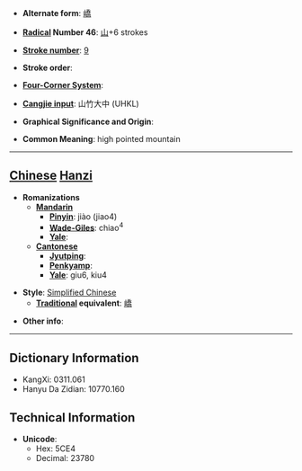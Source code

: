 * '''Alternate form''': [[嶠]]

* '''[[Wiktionary:Chinese radical index| Radical]] Number 46''': [[Wiktionary:Chinese radical index 山|山]]+6 strokes

* '''[[Wiktionary:Chinese total strokes index|Stroke number]]''': [[Wiktionary:Chinese total strokes index 9|9]]

* '''Stroke order''': 

* '''[[Wiktionary:Chinese four corner index|Four-Corner System]]''': 

* '''[[Wiktionary:Chinese Cangjie index|Cangjie input]]''': 山竹大中 (UHKL)

* '''Graphical Significance and Origin''': 

* '''Common Meaning''': high pointed mountain

----

== [[Chinese]] [[Hanzi]] ==

* '''Romanizations'''
** '''[[Mandarin]]'''
*** '''[[Pinyin]]''': jiào (jiao4)
*** '''[[Wade-Giles]]''': chiao<sup>4</sup>
*** '''[[Yale]]''': 
** '''[[Cantonese]]'''
*** '''[[Jyutping]]''':
*** '''[[Penkyamp]]''': 
*** '''[[Yale]]''': giu6, kiu4

* '''Style''': [[Simplified Chinese]] 
** '''[[Traditional Chinese|Traditional]] equivalent''': [[嶠]]

* '''Other info''': 

----

== Dictionary Information ==

* KangXi: 0311.061
* Hanyu Da Zidian: 10770.160

== Technical Information ==

* '''Unicode''':
** Hex: 5CE4
** Decimal: 23780